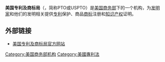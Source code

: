 {{Infobox government agency
  | agency_name     = 美国专利及商标局
  | nativename      = {{lang|en|United States Patent and Trademark Office}}{{en}}
  | nativename_r    = <!--免填-->
  | jurisdiction    = {{USA}}
  | seal            = File:Seal of the United States Patent and Trademark Office.svg
  | seal_width      = 180px
  | seal_caption    = 美国专利局徽章
  | logo            = 
  | logo_width      = 
  | logo_caption    =
  | formed          = 
  | preceding1      = 
  | dissolved       = <!--免填-->
  | superseding     = <!--免填-->
  | employees       = 9,716人（2009）
  | budget          = 
  | chief1_title    = 主任
  | chief1          = {{lang|en|米歇尔·K·李|Michelle K. Lee}}
  | chief2_title    = <!--免填-->
  | chief2          = <!--免填-->
  | parent_agency   = [[美國商务部|美國商务部]]
  | child1_agency   = <!--免填-->
  | keydocument1    = 
  | keydocument2    = 
  | picture         = 
  | picture_width   = 
  | picture_caption = 
  | headquarters    = [[弗吉尼亚州|弗吉尼亚州]][[亚历山德里亚_(弗吉尼亚州)|亚历山德里亚]]
  | coordinates     = 
  | website         = [http://www.uspto.gov/ uspto.gov/]
  | footnotes       = 
}}
'''美国专利及商标局'''（'''{{lang|en|United States Patent and Trademark Office}}'''，简称PTO或USPTO）是[[美国商务部|美国商务部]]下的一个机构，为[[发明家|发明家]]和他们的发明相关提供[[专利|专利]]保护、商品[[商标|商标]]注册和[[知识产权|知识产权]]证明。

== 外部链接 ==
* [http://www.uspto.gov/ 美国专利及商标局官方网站] {{Wayback|url=http://www.uspto.gov/ |date=20190530083618 }}

{{美国小作品}}
{{美国商务部机构}}
{{Authority control}}
[[Category:美国商务部机构|Category:美国商务部机构]]
[[Category:美國專利法|Category:美國專利法]]